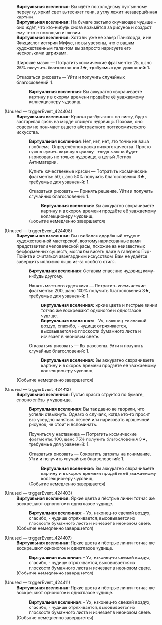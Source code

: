 {{Диалог Начало}}
:'''Виртуальная вселенная:''' Вы идёте по холодному пустынному переулку, яркий свет вытесняет тени, в углу лежит незавершённая картина.
:'''Виртуальная вселенная:''' На бумаге застыло скучающее чудище - оно ждёт, что кто-нибудь снова возьмётся за рисунок и создаст ему тело с помощью иллюзии.
:'''Виртуальная вселенная:''' Хотя вы уже не хакер Панклорда, и не Фикциолог истории Мифус, но вы уверены, что с вашим художественным талантом вы запросто нарисуете его несколькими штрихами.
:{{Диалог|Звезда}} Широкие мазки &mdash; Потратить космические фрагменты: 25, шанс 25% получить благословения 3★, требуемые для уравнений: 1.
:{{Диалог|Звезда}} Отказаться рисовать &mdash; Уйти и получить случайных благословений: 1.
::'''Виртуальная вселенная:''' Вы аккуратно сворачиваете картину и в скором времени продаёте её уважаемому коллекционеру чудовищ.

;(Unused &mdash; triggerEvent_424404)
:'''Виртуальная вселенная:''' Краска разбрызгана по листу, будто застарелая грязь на морде спящего чудовища. Похоже, оно совсем не понимает вашего абстрактного посткосмического искусства.
::'''Виртуальная вселенная:''' Нет, нет, нет, это точно не ваша проблема. Определённо краска низкого качества. Просто нужно купить хорошую краску - тогда можно будет нарисовать не только чудовище, а целый Легион Антиматерии.
::{{Диалог|Звезда}} Купить качественные краски &mdash; Потратить космические фрагменты: 50, шанс 50% получить благословения 3★, требуемые для уравнений: 1.
::{{Диалог|Звезда}} Отказаться рисовать &mdash; Принять решение. Уйти и получить случайных благословений: 1.
:::'''Виртуальная вселенная:''' Вы аккуратно сворачиваете картину и в скором времени продаёте её уважаемому коллекционеру чудовищ.
::;(Событие немедленно завершается)

;(Unused &mdash; triggerEvent_424408)
:'''Виртуальная вселенная:''' Вы наиболее одарённый студент художественной мастерской, поэтому нарисованные вами представители человеческой расы, похожие на неизвестных бесформенных существ, могли бы висеть даже в галереях Пир-Пойнта и считаться авангардным искусством. Вам не удаётся завершить иллюзию лишь из-за особого стиля.
::'''Виртуальная вселенная:''' Оставим спасение чудовищ кому-нибудь другому.
::{{Диалог|Звезда}} Нанять местного художника &mdash; Потратить космические фрагменты: 200, шанс 100% получить благословения 3★, требуемые для уравнений: 1.
:::'''Виртуальная вселенная:''' Яркие цвета и пёстрые линии тотчас же воскрешают одноногое и одноглазое чудище.
:::'''Виртуальная вселенная:''' - Ух, наконец-то свежий воздух, спасибо, - чудище отряхивается, высовывается из плоскости бумажного листа и исчезает в неоновом свете.
::{{Диалог|Звезда}} Отказаться рисовать &mdash; Вы разорены. Уйти и получить случайных благословений: 1.
:::'''Виртуальная вселенная:''' Вы аккуратно сворачиваете картину и в скором времени продаёте её уважаемому коллекционеру чудовищ.
:;(Событие немедленно завершается)

;(Unused &mdash; triggerEvent_424412)
:'''Виртуальная вселенная:''' Густая краска струится по бумаге, словно слёзы у чудовища.
::'''Виртуальная вселенная:''' Вы так давно не творили, что успели отвыкнуть. Однако о случаях, когда кто-то просит вас усердно заняться песней или нарисовать крошечный рисунок, не стоит и вспоминать.
::{{Диалог|Звезда}} Поучиться у наставника &mdash; Потратить космические фрагменты: 100, шанс 75% получить благословения 3★, требуемые для уравнений: 1.
::{{Диалог|Звезда}} Отказаться рисовать &mdash; Сократить затраты на понимание. Уйти и получить случайных благословений: 1.
:::'''Виртуальная вселенная:''' Вы аккуратно сворачиваете картину и в скором времени продаёте её уважаемому коллекционеру чудовищ.
::;(Событие немедленно завершается)

;(Unused &mdash; triggerEvent_424403)
:'''Виртуальная вселенная:''' Яркие цвета и пёстрые линии тотчас же воскрешают одноногое и одноглазое чудище.
::'''Виртуальная вселенная:''' - Ух, наконец-то свежий воздух, спасибо, - чудище отряхивается, высовывается из плоскости бумажного листа и исчезает в неоновом свете.
:;(Событие немедленно завершается)

;(Unused &mdash; triggerEvent_424407)
:'''Виртуальная вселенная:''' Яркие цвета и пёстрые линии тотчас же воскрешают одноногое и одноглазое чудище.
::'''Виртуальная вселенная:''' - Ух, наконец-то свежий воздух, спасибо, - чудище отряхивается, высовывается из плоскости бумажного листа и исчезает в неоновом свете.
:;(Событие немедленно завершается)

;(Unused &mdash; triggerEvent_424411)
:'''Виртуальная вселенная:''' Яркие цвета и пёстрые линии тотчас же воскрешают одноногое и одноглазое чудище.
::'''Виртуальная вселенная:''' - Ух, наконец-то свежий воздух, спасибо, - чудище отряхивается, высовывается из плоскости бумажного листа и исчезает в неоновом свете.
:;(Событие немедленно завершается)
{{Диалог Конец}}